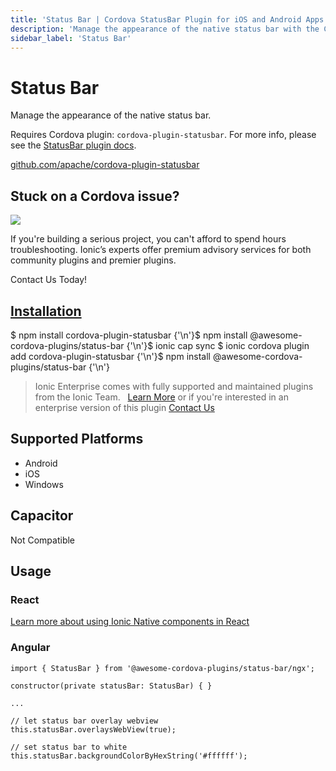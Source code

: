 ```yaml
---
title: 'Status Bar | Cordova StatusBar Plugin for iOS and Android Apps'
description: 'Manage the appearance of the native status bar with the Cordova StatusBar Plugin. Learn how to install status bar on supported iOS and Android platforms.'
sidebar_label: 'Status Bar'
---
```



# Status Bar

Manage the appearance of the native status bar.

Requires Cordova plugin: `cordova-plugin-statusbar`. For more info, please see the [StatusBar plugin docs](https://github.com/apache/cordova-plugin-statusbar).

<p>
  <a href="https://github.com/apache/cordova-plugin-statusbar" target="_blank" rel="noopener" className="git-link">github.com/apache/cordova-plugin-statusbar</a>
</p>

<h2>Stuck on a Cordova issue?</h2>
<DocsCard
  className="cordova-ee-card"
  header="Don't waste precious time on plugin issues."
  href="https://ionicframework.com/sales?product_of_interest=Ionic%20Native"
>
  <div>
    <img src="/docs/icons/native-cordova-bot.png" className="cordova-ee-img" />
    <p>If you're building a serious project, you can't afford to spend hours troubleshooting. Ionic’s experts offer premium advisory services for both community plugins and premier plugins.</p>
    <DocsButton className="native-ee-detail">Contact Us Today!</DocsButton>
  </div>
</DocsCard>

<h2 id="installation">
  <a href="#installation">Installation</a>
</h2>
<Tabs
  groupId="runtime"
  defaultValue="Capacitor"
  values={[
    { value: 'Capacitor', label: 'Capacitor' },
    { value: 'Cordova', label: 'Cordova' },
    { value: 'Enterprise', label: 'Enterprise' },
  ]}
>
  <TabItem value="Capacitor">
    <CodeBlock className="language-shell">
      $ npm install cordova-plugin-statusbar {'\n'}$ npm install @awesome-cordova-plugins/status-bar {'\n'}$ ionic cap
      sync
    </CodeBlock>
  </TabItem>
  <TabItem value="Cordova">
    <CodeBlock className="language-shell">
      $ ionic cordova plugin add cordova-plugin-statusbar {'\n'}$ npm install @awesome-cordova-plugins/status-bar {'\n'}
    </CodeBlock>
  </TabItem>
  <TabItem value="Enterprise">
    <blockquote>
      Ionic Enterprise comes with fully supported and maintained plugins from the Ionic Team. &nbsp;
      <a className="btn" href="https://ionic.io/docs/premier-plugins">Learn More</a> or if you're interested in an enterprise version of this plugin <a className="btn" href="https://ionicframework.com/sales?product_of_interest=Ionic%20Enterprise%20Engine">Contact Us</a>
    </blockquote>
  </TabItem>
</Tabs>

## Supported Platforms

- Android
- iOS
- Windows

## Capacitor

Not Compatible

## Usage

### React

[Learn more about using Ionic Native components in React](../native-community.md#react)

### Angular

```tsx
import { StatusBar } from '@awesome-cordova-plugins/status-bar/ngx';

constructor(private statusBar: StatusBar) { }

...

// let status bar overlay webview
this.statusBar.overlaysWebView(true);

// set status bar to white
this.statusBar.backgroundColorByHexString('#ffffff');
```
